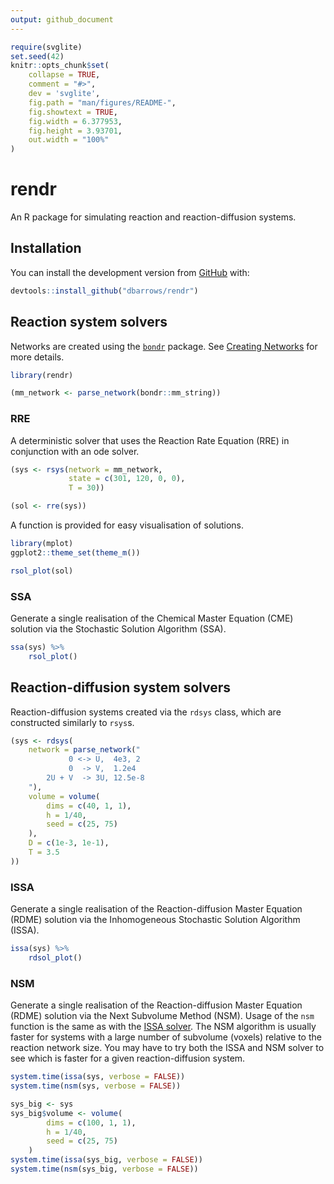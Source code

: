 ```yaml
---
output: github_document
---
```


<!-- README.md is generated from README.Rmd. Please edit that file -->

```r
require(svglite)
set.seed(42)
knitr::opts_chunk$set(
    collapse = TRUE,
    comment = "#>",
    dev = 'svglite',
    fig.path = "man/figures/README-",
    fig.showtext = TRUE,
    fig.width = 6.377953,
    fig.height = 3.93701,
    out.width = "100%"
)
```

# rendr

<!-- badges: start -->
<!-- badges: end -->

An R package for simulating reaction and reaction-diffusion systems.

## Installation

You can install the development version from [GitHub](https://github.com/) with:

```r
devtools::install_github("dbarrows/rendr")
```

## Reaction system solvers

Networks are created using the [`bondr`](https://github.com/dbarrows/bondr) package. See [Creating Networks](https://github.com/dbarrows/bondr#creating-networks) for more details.

```r
library(rendr)

(mm_network <- parse_network(bondr::mm_string))
```

### RRE

A deterministic solver that uses the Reaction Rate Equation (RRE) in conjunction with an ode solver.

```r
(sys <- rsys(network = mm_network,
             state = c(301, 120, 0, 0),
             T = 30))
```
```r
(sol <- rre(sys))
```

A function is provided for easy visualisation of solutions.

```r
library(mplot)
ggplot2::theme_set(theme_m())

rsol_plot(sol)
```

### SSA

Generate a single realisation of the Chemical Master Equation (CME) solution via the Stochastic Solution Algorithm (SSA).

```r
ssa(sys) %>%
    rsol_plot()
```

## Reaction-diffusion system solvers

Reaction-diffusion systems created via the `rdsys` class, which are constructed similarly to `rsys`s.

```r
(sys <- rdsys(
    network = parse_network("
             0 <-> U,  4e3, 2
             0  -> V,  1.2e4
        2U + V  -> 3U, 12.5e-8
    "),
    volume = volume(
        dims = c(40, 1, 1),
        h = 1/40,
        seed = c(25, 75)
    ),
    D = c(1e-3, 1e-1),
    T = 3.5
))
```

### ISSA

Generate a single realisation of the Reaction-diffusion Master Equation (RDME) solution via the Inhomogeneous Stochastic Solution Algorithm (ISSA).

```r
issa(sys) %>%
    rdsol_plot()
```

### NSM

Generate a single realisation of the Reaction-diffusion Master Equation (RDME) solution via the Next Subvolume Method (NSM). Usage of the `nsm` function is the same as with the [ISSA solver](#issa). The NSM algorithm is usually faster for systems with a large number of subvolume (voxels) relative to the reaction network size. You may have to try both the ISSA and NSM solver to see which is faster for a given reaction-diffusion system.

```r
system.time(issa(sys, verbose = FALSE))
system.time(nsm(sys, verbose = FALSE))
```

```r
sys_big <- sys
sys_big$volume <- volume(
        dims = c(100, 1, 1),
        h = 1/40,
        seed = c(25, 75)
    )
system.time(issa(sys_big, verbose = FALSE))
system.time(nsm(sys_big, verbose = FALSE))
```

